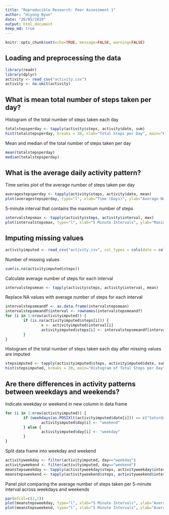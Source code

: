 ```yaml
---
title: "Reproducible Research: Peer Assessment 1"
author: "Hiyong Byun"
date: "26/05/2019"
output: html_document
keep_md: true
---
```


```r
knitr::opts_chunk$set(echo=TRUE, message=FALSE, warning=FALSE)
```

## Loading and preprocessing the data
```r
library(readr)
library(dplyr)
activity <- read_csv("activity.csv")
activity <- na.omit(activity)
```

## What is mean total number of steps taken per day?
Histogram of the total number of steps taken each day
```r
totalstepsperday <- tapply(activity$steps, activity$date, sum)
hist(totalstepsperday, breaks = 30, xlab="Total Steps per Day", main="Histogram of Total Steps per Day")
```

Mean and median of the total number of steps taken per day
```r
mean(totalstepsperday)
median(totalstepsperday)
```

## What is the average daily activity pattern?
Time series plot of the average number of steps taken per day
```r
averagestepsperday <- tapply(activity$steps, activity$date, mean)
plot(averagestepsperday, type="l", xlab="Time (Days)", ylab="Average Number of Steps", main="Time Series of Average Number of Steps")
```

5-minute interval that contains the maximum number of steps
```r
intervalstepsmax <- tapply(activity$steps, activity$interval, max)
plot(intervalstepsmax, type="l", xlab="5 Minute Intervals", ylab="Maximum Number of Steps", main="Time Series of Maximum Number of Steps")
```

## Imputing missing values
```r
activityimputed <- read_csv("activity.csv", col_types = cols(date = col_date(format = "%Y-%m-%d")))
```

Number of missing values
```r
sum(is.na(activityimputed$steps))
```

Calculate average number of steps for each interval
```r
intervalstepsmean <- tapply(activity$steps, activity$interval, mean)
```

Replace NA values with average number of steps for each interval
```r
intervalstepsmeandf <- as.data.frame(intervalstepsmean)
intervalstepsmeandf$interval <- rownames(intervalstepsmeandf)
for (i in 1:nrow(activityimputed)) {
        if (is.na(activityimputed$steps[i])) {
                x <- activityimputed$interval[i]
                activityimputed$steps[i] <- intervalstepsmeandf[intervalstepsmeandf$interval==x,1]
        }
}
```

Histogram of the total number of steps taken each day after missing values are imputed
```r
stepsimputed <- tapply(activityimputed$steps, activityimputed$date, sum)
hist(stepsimputed, breaks = 30, main="Histogram of Total Steps per Day")
```

## Are there differences in activity patterns between weekdays and weekends?
Indicate weekday or weekend in new column in data frame
```r
for (i in 1:nrow(activityimputed)) {
        if (weekdays(as.POSIXlt(activityimputed$date[i])) == c("Saturday","Sunday")) {
                activityimputed$day[i] <- "weekend"
        } else {
                activityimputed$day[i] <- "weekday"
        }
}
```

Split data frame into weekday and weekend
```r
activityweekday <- filter(activityimputed, day=="weekday")
activityweekend <- filter(activityimputed, day=="weekend")
meanstepsweekday <- tapply(activityweekday$steps, activityweekday$interval, mean)
meanstepsweekend <- tapply(activityweekend$steps, activityweekend$interval, mean)
```

Panel plot comparing the average number of steps taken per 5-minute interval across weekdays and weekends
```r
par(mfcol=c(2,1))
plot(meanstepsweekday, type="l", xlab="5 Minute Intervals", ylab="Average Steps Weekday")
plot(meanstepsweekend, type="l", xlab="5 Minute Intervals", ylab="Average Steps Weekend")
```
